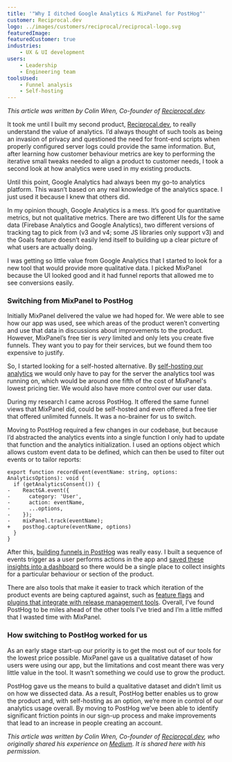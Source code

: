 ```yaml
---
title: '"Why I ditched Google Analytics & MixPanel for PostHog"'
customer: Reciprocal.dev
logo: ../images/customers/reciprocal/reciprocal-logo.svg
featuredImage: 
featuredCustomer: true
industries:
    - UX & UI development
users:
    - Leadership
    - Engineering team
toolsUsed:
    - Funnel analysis
    - Self-hosting
---
```

_This article was written by Colin Wren, Co-founder of [Reciprocal.dev](https://reciprocal.dev/)._

It took me until I built my second product, [Reciprocal.dev](https://reciprocal.dev/), to really understand the value of analytics. I’d always thought of such tools as being an invasion of privacy and questioned the need for front-end scripts when properly configured server logs could provide the same information. But, after learning how customer behaviour metrics are key to performing the iterative small tweaks needed to align a product to customer needs, I took a second look at how analytics were used in my existing products.

Until this point, Google Analytics had always been my go-to analytics platform. This wasn’t based on any real knowledge of the analytics space. I just used it because I knew that others did.

In my opinion though, Google Analytics is a mess. It’s good for quantitative metrics, but not qualitative metrics. There are two different UIs for the same data (Firebase Analytics and Google Analytics), two different versions of tracking tag to pick from (v3 and v4; some JS libraries only support v3) and the Goals feature doesn’t easily lend itself to building up a clear picture of what users are actually doing.

<BorderWrapper>
    <Quote
        imageSource="/images/customers/colin.png"
        size="md"
        name="Colin Wren"
        title="Co-founder, Reciprocal.dev"
        quote={`“I’ve found PostHog to be miles ahead of the other tools I’ve tried and I’m a little miffed that I didn’t find it straight away and wasted time with MixPanel.”`}
    />
</BorderWrapper>

I was getting so little value from Google Analytics that I started to look for a new tool that would provide more qualitative data. I picked MixPanel because the UI looked good and it had funnel reports that allowed me to see conversions easily.

### Switching from MixPanel to PostHog
Initially MixPanel delivered the value we had hoped for. We were able to see how our app was used, see which areas of the product weren’t converting and use that data in discussions about improvements to the product. However, MixPanel’s free tier is _very_ limited and only lets you create five funnels. They want you to pay for their services, but we found them too expensive to justify. 

So, I started looking for a self-hosted alternative. By [self-hosting our analytics](https://posthog.com/docs/self-host) we would only have to pay for the server the analytics tool was running on, which would be around one fifth of the cost of MixPanel's lowest pricing tier. We would also have more control over our user data. 

During my research I came across PostHog. It offered the same funnel views that MixPanel did, could be self-hosted and even offered a free tier that offered unlimited funnels. It was a no-brainer for us to switch.

Moving to PostHog required a few changes in our codebase, but because I’d abstracted the analytics events into a single function I only had to update that function and the analytics initialization. I used an options object which allows custom event data to be defined, which can then be used to filter out events or to tailor reports:

```
export function recordEvent(eventName: string, options: AnalyticsOptions): void {
  if (getAnalyticsConsent()) {
-    ReactGA.event({
-      category: 'User',
-      action: eventName,
-      ...options,
-    });
-    mixPanel.track(eventName);
+    posthog.capture(eventName, options)
  }
}
```

After this, [building funnels in PostHog](https://posthog.com/docs/user-guides/funnels) was really easy. I built a sequence of events trigger as a user performs actions in the app and [saved these insights into a dashboard](https://posthog.com/docs/user-guides/dashboards) so there would be a single place to collect insights for a particular behaviour or section of the product.

There are also tools that make it easier to track which iteration of the product events are being captured against, such as [feature flags](https://posthog.com/docs/user-guides/feature-flags) and [plugins that integrate with release management tools](https://posthog.com/integrations). Overall, I’ve found PostHog to be miles ahead of the other tools I’ve tried and I’m a little miffed that I wasted time with MixPanel.

<BorderWrapper>
    <Quote
        imageSource="/images/customers/colin.png"
        size="md"
        name="Colin Wren"
        title="Co-founder, Reciprocal.dev"
        quote={`“PostHog better enables us to grow our product and, with self-hosting, we're more in control of our analytics usage overall.”`}
    />
</BorderWrapper>

### How switching to PostHog worked for us
As an early stage start-up our priority is to get the most out of our tools for the lowest price possible. MixPanel gave us a qualitative dataset of how users were using our app, but the limitations and cost meant there was very little value in the tool. It wasn’t something we could use to grow the product.

PostHog gave us the means to build a qualitative dataset and didn’t limit us on how we dissected data. As a result, PostHog better enables us to grow the product and, with self-hosting as an option, we’re more in control of our analytics usage overall. By moving to PostHog we’ve been able to identify significant friction points in our sign-up process and make improvements that lead to an increase in people creating an account.

_This article was written by Colin Wren, Co-founder of [Reciprocal.dev](https://reciprocal.dev/), who originally shared his experience on [Medium](https://colinwren.medium.com/why-i-ditched-google-analytics-mixpanel-for-posthog-841fa77bb8cb). It is shared here with his permission._

